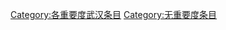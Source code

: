 {{catmore1|[[Wikipedia:武汉专题|Wikipedia:武汉专题]]}}
{{Articles by Importance| topic=武汉 | importance= }}
{{Articles by Quality|topic=武汉}}
{{CategoryTOC}}

[[Category:各重要度武汉条目|Category:各重要度武汉条目]]
[[Category:无重要度条目|Category:无重要度条目]]